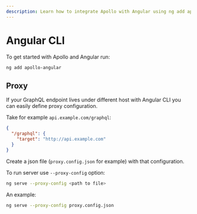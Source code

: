 ```yaml
---
description: Learn how to integrate Apollo with Angular using ng add apollo-angular. Use Angular CLI Proxy to define configurations for your GraphQL endpoint
---
```

# Angular CLI

To get started with Apollo and Angular run:

```sh
ng add apollo-angular
```

## Proxy

If your GraphQL endpoint lives under different host with Angular CLI you can easily define proxy
configuration.

Take for example `api.example.com/graphql`:

```json
{
  "/graphql": {
    "target": "http://api.example.com"
  }
}
```

Create a json file (`proxy.config.json` for example) with that configuration.

To run server use `--proxy-config` option:

```sh
ng serve --proxy-config <path to file>
```

An example:

```sh
ng serve --proxy-config proxy.config.json
```
